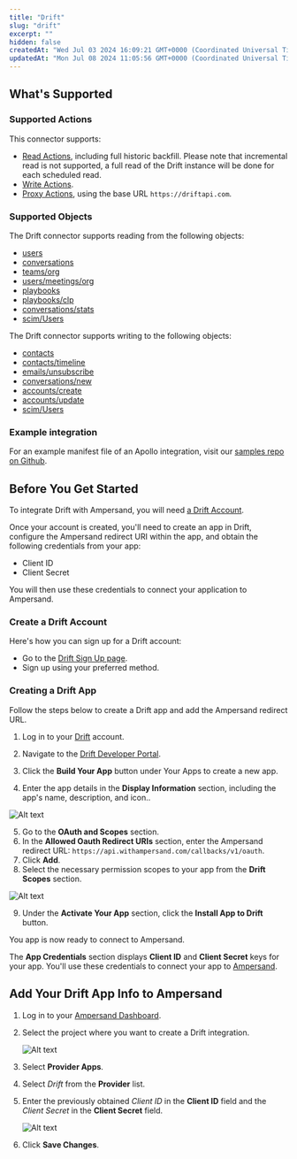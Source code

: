 ```yaml
---
title: "Drift"
slug: "drift"
excerpt: ""
hidden: false
createdAt: "Wed Jul 03 2024 16:09:21 GMT+0000 (Coordinated Universal Time)"
updatedAt: "Mon Jul 08 2024 11:05:56 GMT+0000 (Coordinated Universal Time)"
---
```

## What's Supported

### Supported Actions

This connector supports:
- [Read Actions](/read-actions), including full historic backfill. Please note that incremental read is not supported, a full read of the Drift instance will be done for each scheduled read. 
- [Write Actions](/write-actions).
- [Proxy Actions](/proxy-actions), using the base URL `https://driftapi.com`.

### Supported Objects

The Drift connector supports reading from the following objects:

- [users](https://devdocs.drift.com/docs/listing-users)
- [conversations](https://devdocs.drift.com/docs/list-conversations)
- [teams/org](https://devdocs.drift.com/docs/listing-teams-org)
- [users/meetings/org](https://devdocs.drift.com/docs/get-booked-meetings)
- [playbooks](https://devdocs.drift.com/docs/get-playbooks)
- [playbooks/clp](https://devdocs.drift.com/docs/retrieve-conversational-landing-pages)
- [conversations/stats](https://devdocs.drift.com/docs/bulk-conversation-statuses)
- [scim/Users](https://devdocs.drift.com/docs/searching)

The Drift connector supports writing to the following objects:

- [contacts](https://devdocs.drift.com/docs/creating-a-contact)
- [contacts/timeline](https://devdocs.drift.com/docs/posting-timeline-events)
- [emails/unsubscribe](https://devdocs.drift.com/docs/unsubscribe-contacts-from-emails)
- [conversations/new](https://devdocs.drift.com/docs/creating-a-conversation)
- [accounts/create](https://devdocs.drift.com/docs/creating-an-account)
- [accounts/update](https://devdocs.drift.com/docs/updating-accounts)
- [scim/Users](https://devdocs.drift.com/docs/searching)

### Example integration

For an example manifest file of an Apollo integration, visit our [samples repo on Github](https://github.com/amp-labs/samples/blob/main/drift/amp.yaml).

## Before You Get Started

To integrate Drift with Ampersand, you will need [a Drift Account](https://app.drift.com/signup).

Once your account is created, you'll need to create an app in Drift, configure the Ampersand redirect URI within the app, and obtain the following credentials from your app:

- Client ID
- Client Secret

You will then use these credentials to connect your application to Ampersand.

### Create a Drift Account

Here's how you can sign up for a Drift account:

- Go to the [Drift Sign Up page](https://app.drift.com/signup).
- Sign up using your preferred method.

### Creating a Drift App

Follow the steps below to create a Drift app and add the Ampersand redirect URL.

1. Log in to your [Drift](https://app.drift.com/login) account.

2. Navigate to the [Drift Developer Portal](https://dev.drift.com/).

3. Click the **Build Your App** button under Your Apps to create a new app.

4. Enter the app details in the **Display Information** section, including the app's name, description, and icon..

![Alt text](/images/provider-guides/db48d9d-drift1.gif)


5. Go to the **OAuth and Scopes** section.
6. In the **Allowed Oauth Redirect URIs** section, enter the Ampersand redirect URL: `https://api.withampersand.com/callbacks/v1/oauth`.
7. Click **Add**.
8. Select the necessary permission scopes to your app from the **Drift Scopes** section.

![Alt text](/images/provider-guides/00f2e5c-drift2.gif)


9. Under the **Activate Your App** section, click the **Install App to Drift** button.

You app is now ready to connect to Ampersand.

The **App Credentials** section displays **Client ID** and **Client Secret** keys for your app. You'll use these credentials to connect your app to [Ampersand](https://docs.withampersand.com/docs/drift#add-your-drift-app-info-to-ampersand).

## Add Your Drift App Info to Ampersand

1. Log in to your [Ampersand Dashboard](https://dashboard.withampersand.com).

2. Select the project where you want to create a Drift integration.

   ![Alt text](/images/provider-guides/dd47b7a-Ampersand.png)

3. Select **Provider Apps**.

4. Select _Drift_ from the **Provider** list.

5. Enter the previously obtained _Client ID_ in the **Client ID** field and the _Client Secret_ in the **Client Secret** field.

   ![Alt text](/images/provider-guides/71f5b30-drift4.gif)

6. Click **Save Changes**.
